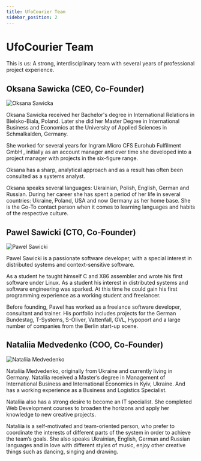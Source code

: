 ```yaml
---
title: UfoCourier Team
sidebar_position: 2
---
```


# UfoCourier Team

This is us: A strong, interdisciplinary team with several years of professional project experience.

## Oksana Sawicka (CEO, Co-Founder)

<img src="/img/oksana.jpg" alt="Oksana Sawicka" className="teamImage" />

Oksana Sawicka received her Bachelor's degree in
International Relations in Bielsko-Biala, Poland. Later she
did her Master Degree in International Business and
Economics at the University of Applied Sciences in
Schmalkalden, Germany.

She worked for several years for Ingram Micro CFS Eurohub
Fulfilment GmbH , initially as an account manager and over
time she developed into a project manager with projects in
the six-figure range.

Oksana has a sharp, analytical approach and as a result has
often been consulted as a systems analyst.

Oksana speaks several languages: Ukrainian, Polish, English, German and Russian. During
her career she has spent a period of her life in several countries: Ukraine, Poland, USA and
now Germany as her home base. She is the Go-To contact person when it comes to
learning languages and habits of the respective culture.

## Pawel Sawicki (CTO, Co-Founder)

<img src="/img/pawel.jpg" alt="Pawel Sawicki" className="teamImage" />

Pawel Sawicki is a passionate software developer, with a
special interest in distributed systems and context-sensitive
software.

As a student he taught himself C and X86 assembler and
wrote his first software under Linux. As a student his
interest in distributed systems and software engineering
was sparked. At this time he could gain his first
programming experience as a working student and
freelancer.

Before founding, Pawel has worked as a freelance software developer, consultant and trainer. His portfolio includes projects for the German Bundestag, T-Systems, S-Oliver, Vattenfall, GVL, Hypoport and a large number of companies from the Berlin start-up scene.

## Nataliia Medvedenko (COO, Co-Founder)

<img src="/img/nataliia.jpg" alt="Nataliia Medvedenko" className="teamImage" />

Nataliia Medvedenko, originally from Ukraine and currently living in Germany. Nataliia received a Master’s degree in Management of International Business and International Economics in Kyiv, Ukraine. And has a working experience as a Business and Logistics Specialist.

Nataliia also has a strong desire to become an IT specialist. She completed Web Development courses to broaden the horizons and apply her knowledge to new creative projects.

Nataliia is a self-motivated and team-oriented person, who prefer to coordinate the interests of different parts of the system in order to achieve the team’s goals. She also speaks Ukrainian, English, German and Russian languages and in love with different styles of music, enjoy other creative things such as dancing, singing and drawing.
